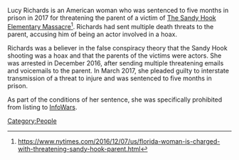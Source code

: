 Lucy Richards is an American woman who was sentenced to five months in prison in 2017 for threatening the parent of a victim of [[The Sandy Hook Elementary Massacre]]<ref>https://www.nytimes.com/2016/12/07/us/florida-woman-is-charged-with-threatening-sandy-hook-parent.html</ref>. Richards had sent multiple death threats to the parent, accusing him of being an actor involved in a hoax.

Richards was a believer in the false conspiracy theory that the Sandy Hook shooting was a hoax and that the parents of the victims were actors. She was arrested in December 2016, after sending multiple threatening emails and voicemails to the parent. In March 2017, she pleaded guilty to interstate transmission of a threat to injure and was sentenced to five months in prison.

As part of the conditions of her sentence, she was specifically prohibited from listing to [[InfoWars]].

[[Category:People]]
